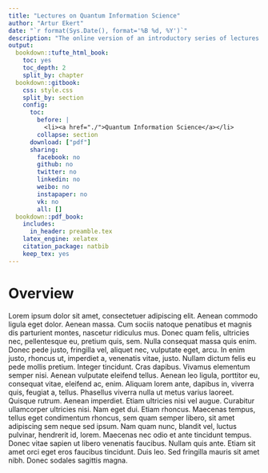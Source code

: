 ```yaml
--- 
title: "Lectures on Quantum Information Science"
author: "Artur Ekert"
date: "`r format(Sys.Date(), format='%B %d, %Y')`"
description: "The online version of an introductory series of lectures on quantum computing."
output:
  bookdown::tufte_html_book:
    toc: yes
    toc_depth: 2
    split_by: chapter
  bookdown::gitbook:
    css: style.css
    split_by: section
    config:
      toc:
        before: |
          <li><a href="./">Quantum Information Science</a></li>
        collapse: section
      download: ["pdf"]
      sharing:
        facebook: no
        github: no
        twitter: no
        linkedin: no
        weibo: no
        instapaper: no
        vk: no
        all: []
  bookdown::pdf_book:
    includes:
      in_header: preamble.tex
    latex_engine: xelatex
    citation_package: natbib
    keep_tex: yes
---
```


# Overview {-}

Lorem ipsum dolor sit amet, consectetuer adipiscing elit. Aenean commodo ligula eget dolor. Aenean massa. Cum sociis natoque penatibus et magnis dis parturient montes, nascetur ridiculus mus. Donec quam felis, ultricies nec, pellentesque eu, pretium quis, sem. Nulla consequat massa quis enim. Donec pede justo, fringilla vel, aliquet nec, vulputate eget, arcu. In enim justo, rhoncus ut, imperdiet a, venenatis vitae, justo. Nullam dictum felis eu pede mollis pretium. Integer tincidunt. Cras dapibus. Vivamus elementum semper nisi. Aenean vulputate eleifend tellus. Aenean leo ligula, porttitor eu, consequat vitae, eleifend ac, enim. Aliquam lorem ante, dapibus in, viverra quis, feugiat a, tellus. Phasellus viverra nulla ut metus varius laoreet. Quisque rutrum. Aenean imperdiet. Etiam ultricies nisi vel augue. Curabitur ullamcorper ultricies nisi. Nam eget dui. Etiam rhoncus. Maecenas tempus, tellus eget condimentum rhoncus, sem quam semper libero, sit amet adipiscing sem neque sed ipsum. Nam quam nunc, blandit vel, luctus pulvinar, hendrerit id, lorem. Maecenas nec odio et ante tincidunt tempus. Donec vitae sapien ut libero venenatis faucibus. Nullam quis ante. Etiam sit amet orci eget eros faucibus tincidunt. Duis leo. Sed fringilla mauris sit amet nibh. Donec sodales sagittis magna.




\newcommand{\bra}[1]{\langle#1|}
\newcommand{\ket}[1]{|#1\rangle}
\newcommand{\proj}[1]{|#1\rangle\langle#1|}
\newcommand{\braket}[1]{\langle#1\rangle}
\newcommand{\av}[1]{\braket{#1}}
\newcommand{\tr}{\operatorname{tr}}
\newcommand{\id}{\operatorname{id}}
\newcommand{\half}{{\frac12}}
